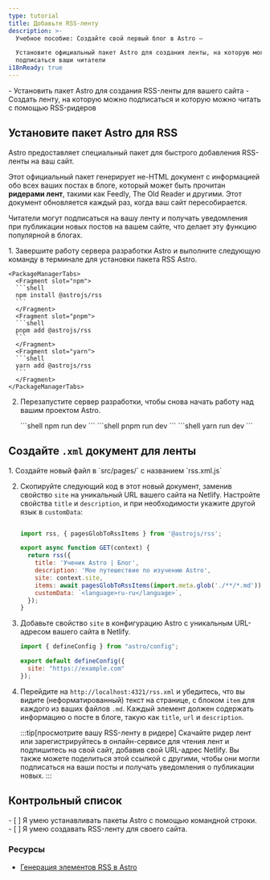 ```yaml
---
type: tutorial
title: Добавьте RSS-ленту
description: >-
  Учебное пособие: Создайте свой первый блог в Astro —

  Установите официальный пакет Astro для создания ленты, на которую могут
  подписаться ваши читатели
i18nReady: true
---
```


<PreCheck>
  - Установить пакет Astro для создания RSS-ленты для вашего сайта
  - Создать ленту, на которую можно подписаться и которую можно читать с помощью RSS-ридеров
</PreCheck>

## Установите пакет Astro для RSS

Astro предоставляет специальный пакет для быстрого добавления RSS-ленты на ваш сайт.

Этот официальный пакет генерирует не-HTML документ с информацией обо всех ваших постах в блоге, который может быть прочитан **ридерами лент**, такими как Feedly, The Old Reader и другими. Этот документ обновляется каждый раз, когда ваш сайт пересобирается.

Читатели могут подписаться на вашу ленту и получать уведомления при публикации новых постов на вашем сайте, что делает эту функцию популярной в блогах.

<Steps>
1. Завершите работу сервера разработки Astro и выполните следующую команду в терминале для установки пакета RSS Astro.

    <PackageManagerTabs>
      <Fragment slot="npm">
      ```shell
      npm install @astrojs/rss
      ```
      </Fragment>
      <Fragment slot="pnpm">
      ```shell
      pnpm add @astrojs/rss
      ```
      </Fragment>
      <Fragment slot="yarn">
      ```shell
      yarn add @astrojs/rss
      ```
      </Fragment>
    </PackageManagerTabs>

2. Перезапустите сервер разработки, чтобы снова начать работу над вашим проектом Astro.

    <PackageManagerTabs>
      <Fragment slot="npm">
      ```shell
      npm run dev
      ```
      </Fragment>
      <Fragment slot="pnpm">
      ```shell
      pnpm run dev
      ```
      </Fragment>
      <Fragment slot="yarn">
      ```shell
      yarn run dev
      ```
      </Fragment>
    </PackageManagerTabs>
</Steps>

## Создайте `.xml` документ для ленты

<Steps>
1. Создайте новый файл в `src/pages/` с названием `rss.xml.js`

2. Скопируйте следующий код в этот новый документ, заменив свойство `site` на уникальный URL вашего сайта на Netlify. Настройте свойства `title` и `description`, и при необходимости укажите другой язык в `customData`:

    ```js title="src/pages/rss.xml.js"

    import rss, { pagesGlobToRssItems } from '@astrojs/rss';

    export async function GET(context) {
      return rss({
        title: 'Ученик Astro | Блог',
        description: 'Мое путешествие по изучению Astro',
        site: context.site,
        items: await pagesGlobToRssItems(import.meta.glob('./**/*.md')),
        customData: `<language>ru-ru</language>`,
      });
    }
    ```

3. Добавьте свойство `site` в конфигурацию Astro с уникальным URL-адресом вашего сайта в Netlify.

    ```js title="astro.config.mjs" ins={4}
    import { defineConfig } from "astro/config";

    export default defineConfig({
      site: "https://example.com"
    });
    ```

4. Перейдите на `http://localhost:4321/rss.xml` и убедитесь, что вы видите (неформатированный) текст на странице, с блоком `item` для каждого из ваших файлов `.md`. Каждый элемент должен содержать информацию о посте в блоге, такую как `title`, `url` и `description`.

    :::tip[просмотрите вашу RSS-ленту в ридере]
    Скачайте ридер лент или зарегистрируйтесь в онлайн-сервисе для чтения лент и подпишитесь на свой сайт, добавив свой URL-адрес Netlify. Вы также можете поделиться этой ссылкой с другими, чтобы они могли подписаться на ваши посты и получать уведомления о публикации новых.
    :::

</Steps>

<Box icon="check-list">

## Контрольный список

<Checklist>
- [ ] Я умею устанавливать пакеты Astro с помощью командной строки.
- [ ] Я умею создавать RSS-ленту для своего сайта.
</Checklist>
</Box>

### Ресурсы

- [Генерация элементов RSS в Astro](/ru/recipes/rss/#using-glob-imports)

